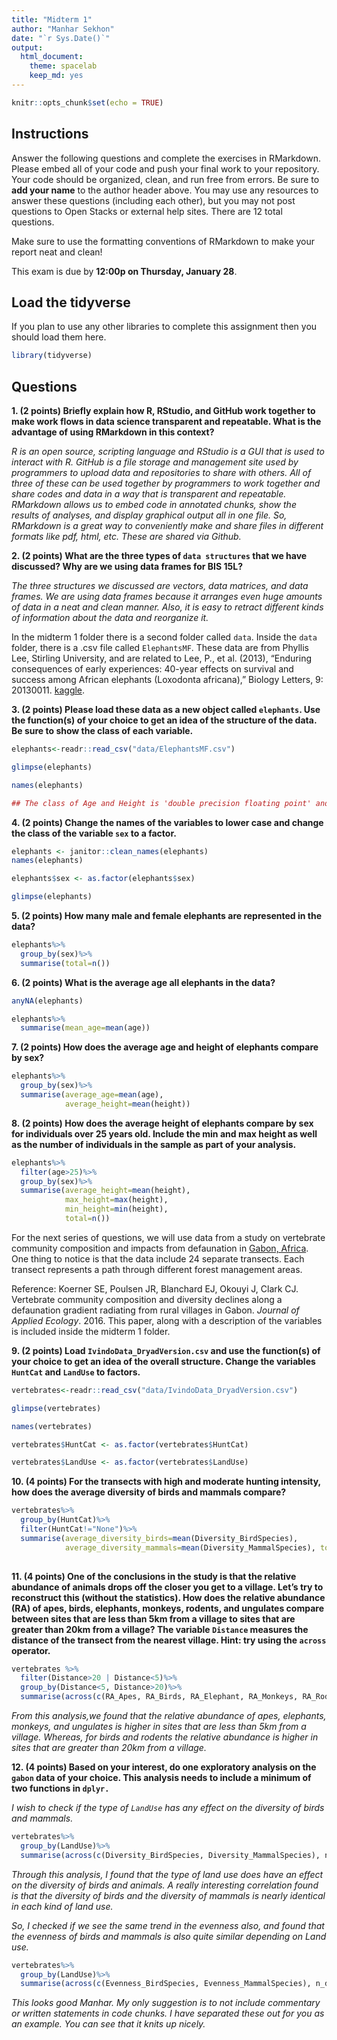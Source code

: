 ```yaml
---
title: "Midterm 1"
author: "Manhar Sekhon"
date: "`r Sys.Date()`"
output:
  html_document: 
    theme: spacelab
    keep_md: yes
---
```


```r
knitr::opts_chunk$set(echo = TRUE)
```

## Instructions
Answer the following questions and complete the exercises in RMarkdown. Please embed all of your code and push your final work to your repository. Your code should be organized, clean, and run free from errors. Be sure to **add your name** to the author header above. You may use any resources to answer these questions (including each other), but you may not post questions to Open Stacks or external help sites. There are 12 total questions.  

Make sure to use the formatting conventions of RMarkdown to make your report neat and clean!  

This exam is due by **12:00p on Thursday, January 28**.  

## Load the tidyverse
If you plan to use any other libraries to complete this assignment then you should load them here.
```r
library(tidyverse)
```

## Questions
**1. (2 points) Briefly explain how R, RStudio, and GitHub work together to make work flows in data science transparent and repeatable. What is the advantage of using RMarkdown in this context?**  

_R is an open source, scripting language and RStudio is a GUI that is used to interact with R. GitHub is a file storage and management site used by programmers to upload data and repositories to share with others. All of three of these can be used together by programmers to work together and share codes and data in a way that is transparent and repeatable. RMarkdown allows us to embed code in annotated chunks, show the results of analyses, and display graphical output all in one file. So, RMarkdown is a great way to conveniently make and share files in different formats like pdf, html, etc. These are shared via Github._

**2. (2 points) What are the three types of `data structures` that we have discussed? Why are we using data frames for BIS 15L?**

_The three structures we discussed are vectors, data matrices, and data frames. We are using data frames because it arranges even huge amounts of data in a neat and clean manner. Also, it is easy to retract different kinds of information about the data and reorganize it._

In the midterm 1 folder there is a second folder called `data`. Inside the `data` folder, there is a .csv file called `ElephantsMF`. These data are from Phyllis Lee, Stirling University, and are related to Lee, P., et al. (2013), "Enduring consequences of early experiences: 40-year effects on survival and success among African elephants (Loxodonta africana)," Biology Letters, 9: 20130011. [kaggle](https://www.kaggle.com/mostafaelseidy/elephantsmf).  

**3. (2 points) Please load these data as a new object called `elephants`. Use the function(s) of your choice to get an idea of the structure of the data. Be sure to show the class of each variable.**

```r
elephants<-readr::read_csv("data/ElephantsMF.csv")
```

```r
glimpse(elephants)
```

```r
names(elephants)
```

```r
## The class of Age and Height is 'double precision floating point' and the class of Sex is 'character'. 
```


**4. (2 points) Change the names of the variables to lower case and change the class of the variable `sex` to a factor.**

```r
elephants <- janitor::clean_names(elephants)
names(elephants)
```

```r
elephants$sex <- as.factor(elephants$sex)
```

```r
glimpse(elephants)
```


**5. (2 points) How many male and female elephants are represented in the data?**

```r
elephants%>%
  group_by(sex)%>%
  summarise(total=n())
```


**6. (2 points) What is the average age all elephants in the data?**

```r
anyNA(elephants)
```

```r
elephants%>%
  summarise(mean_age=mean(age))
```


**7. (2 points) How does the average age and height of elephants compare by sex?**

```r
elephants%>%
  group_by(sex)%>%
  summarise(average_age=mean(age),
            average_height=mean(height))
```


**8. (2 points) How does the average height of elephants compare by sex for individuals over 25 years old. Include the min and max height as well as the number of individuals in the sample as part of your analysis.**

```r
elephants%>%
  filter(age>25)%>%
  group_by(sex)%>%
  summarise(average_height=mean(height),
            max_height=max(height),
            min_height=min(height),
            total=n())
```


For the next series of questions, we will use data from a study on vertebrate community composition and impacts from defaunation in [Gabon, Africa](https://en.wikipedia.org/wiki/Gabon). One thing to notice is that the data include 24 separate transects. Each transect represents a path through different forest management areas.  

Reference: Koerner SE, Poulsen JR, Blanchard EJ, Okouyi J, Clark CJ. Vertebrate community composition and diversity declines along a defaunation gradient radiating from rural villages in Gabon. _Journal of Applied Ecology_. 2016. This paper, along with a description of the variables is included inside the midterm 1 folder.  

**9. (2 points) Load `IvindoData_DryadVersion.csv` and use the function(s) of your choice to get an idea of the overall structure. Change the variables `HuntCat` and `LandUse` to factors.**

```r
vertebrates<-readr::read_csv("data/IvindoData_DryadVersion.csv")
```

```r
glimpse(vertebrates)
```

```r
names(vertebrates)
```

```r
vertebrates$HuntCat <- as.factor(vertebrates$HuntCat)
```

```r
vertebrates$LandUse <- as.factor(vertebrates$LandUse)
```


**10. (4 points) For the transects with high and moderate hunting intensity, how does the average diversity of birds and mammals compare?**

```r
vertebrates%>%
  group_by(HuntCat)%>%
  filter(HuntCat!="None")%>%
  summarise(average_diversity_birds=mean(Diversity_BirdSpecies),
            average_diversity_mammals=mean(Diversity_MammalSpecies), total=n())
  
```


**11. (4 points) One of the conclusions in the study is that the relative abundance of animals drops off the closer you get to a village. Let's try to reconstruct this (without the statistics). How does the relative abundance (RA) of apes, birds, elephants, monkeys, rodents, and ungulates compare between sites that are less than 5km from a village to sites that are greater than 20km from a village? The variable `Distance` measures the distance of the transect from the nearest village. Hint: try using the `across` operator.**  

```r
vertebrates %>%
  filter(Distance>20 | Distance<5)%>%
  group_by(Distance<5, Distance>20)%>%
  summarise(across(c(RA_Apes, RA_Birds, RA_Elephant, RA_Monkeys, RA_Rodent, RA_Ungulate), mean))
```

_From this analysis,we found that the relative abundance of apes, elephants, monkeys, and ungulates is higher in sites that are less than 5km from a village. Whereas, for birds and rodents the relative abundance is higher in sites that are greater than 20km from a village._

**12. (4 points) Based on your interest, do one exploratory analysis on the `gabon` data of your choice. This analysis needs to include a minimum of two functions in `dplyr.`**

_I wish to check if the type of `LandUse` has any effect on the diversity of birds and mammals._

```r
vertebrates%>%
  group_by(LandUse)%>%
  summarise(across(c(Diversity_BirdSpecies, Diversity_MammalSpecies), n_distinct))
```

_Through this analysis, I found that the type of land use does have an effect on the diversity of birds and animals. A really interesting correlation found is that the diversity of birds and the diversity of mammals is nearly identical in each kind of land use._  

_So, I checked if we see the same trend in the evenness also, and found that the evenness of birds and mammals is also quite similar depending on Land use._

```r
vertebrates%>%
  group_by(LandUse)%>%
  summarise(across(c(Evenness_BirdSpecies, Evenness_MammalSpecies), n_distinct))
```

_This looks good Manhar. My only suggestion is to not include commentary or written statements in code chunks. I have separated these out for you as an example. You can see that it knits up nicely._
